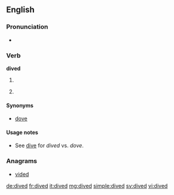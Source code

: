 ==English==

===Pronunciation===
* {{IPA|/ˈdaɪ̪vd/}}

===Verb===
'''dived'''

# {{past of|dive}} {{gloss|scuba diving}}
# {{past participle of|dive}} {{gloss|jump head-first}}

====Synonyms====
* {{sense|scuba diving}} [[dove]] {{qualifier|US}}

====Usage notes====
* See [[dive]] for ''dived'' vs. ''dove''.

===Anagrams===
* [[vided#English|vided]]

[[de:dived]]
[[fr:dived]]
[[it:dived]]
[[mg:dived]]
[[simple:dived]]
[[sv:dived]]
[[vi:dived]]